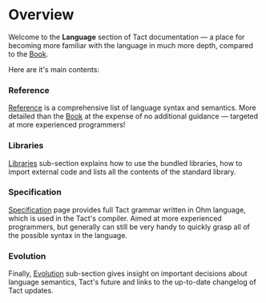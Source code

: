 # Overview


Welcome to the **Language** section of Tact documentation — a place for becoming more familiar with the language in much more depth, compared to the [Book](/book).

Here are it's main contents:

<Steps>

### Reference

[Reference](/language/ref) is a comprehensive list of language syntax and semantics. More detailed than the [Book](/book) at the expense of no additional guidance — targeted at more experienced programmers!

<Cards>
  <Cards.Card
    arrow
    title="Go to the Reference"
    href="/language/ref"
  />
</Cards>

### Libraries

[Libraries](/language/libs) sub-section explains how to use the bundled libraries, how to import external code and lists all the contents of the standard library.

<Cards>
  <Cards.Card
    arrow
    title="Go to the Libraries"
    href="/language/libs"
  />
</Cards>

### Specification

[Specification](/language/spec) page provides full Tact grammar written in Ohm language, which is used in the Tact's compiler. Aimed at more experienced programmers, but generally can still be very handy to quickly grasp all of the possible syntax in the language.

<Cards>
  <Cards.Card
    arrow
    title="Go to the Specification"
    href="/language/spec"
  />
</Cards>

### Evolution

Finally, [Evolution](/language/evolution) sub-section gives insight on important decisions about language semantics, Tact's future and links to the up-to-date changelog of Tact updates.

<Cards>
  <Cards.Card
    arrow
    title="Go to the Evolution"
    href="/language/evolution"
  />
</Cards>

</Steps>
